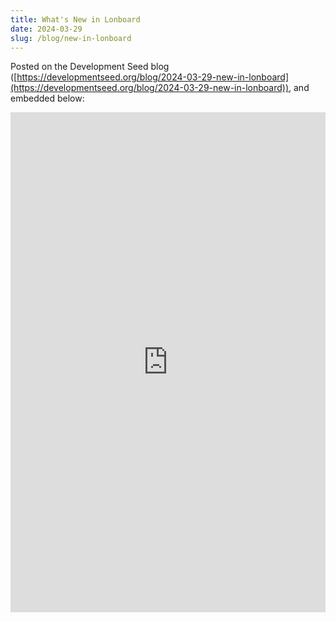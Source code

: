 ```yaml
---
title: What's New in Lonboard
date: 2024-03-29
slug: /blog/new-in-lonboard
---
```


Posted on the Development Seed blog ([https://developmentseed.org/blog/2024-03-29-new-in-lonboard](https://developmentseed.org/blog/2024-03-29-new-in-lonboard)), and embedded below:

<iframe
  width="100%"
  height="800"
  frameborder="0"
  allowtransparency="true"
  style={{background: "#FFFFFF"}}
  src="https://developmentseed.org/blog/2024-03-29-new-in-lonboard"
></iframe>


